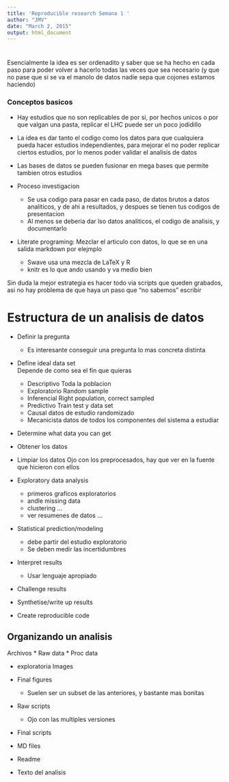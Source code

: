 ```yaml
---
title: 'Reproducible research Semana 1 '
author: "JMV"
date: "March 2, 2015"
output: html_document
---
```


# 

Esencialmente la idea es ser ordenadito y saber que se ha hecho en cada paso para poder volver a hacerlo todas las veces que sea necesario (y que no pase que si se va el manolo de datos nadie sepa que cojones estamos haciendo)


### Conceptos basicos

* Hay estudios que no son replicables de por si,  por hechos unicos o por que valgan una pasta,  replicar el LHC puede ser un poco jodidillo

* La idea es dar tanto el codigo como los datos para que cualquiera pueda hacer estudios independientes, para mejorar el no poder replicar ciertos estudios, por lo menos poder validar el analisis de datos 

* Las bases de datos se pueden fusionar en mega bases que permite tambien otros estudios


* Proceso investigacion
    + Se usa codigo para pasar en cada paso, de datos brutos a datos analiticos, y de ahi a resultados, y despues se tienen tus codigos de presentacion
    + Al menos se deberia dar lso datos analiticos, el codigo de analisis, y documentarlo
    
* Literate programing:  Mezclar el articulo con datos,  lo que se en una salida markdown por elejmplo  
    + Swave usa una mezcla de LaTeX y R 
    + knitr es lo que ando usando y va medio bien  


Sin duda la mejor estrategia es hacer todo via scripts que queden grabados, asi no hay problema de que haya un paso que "no sabemos"  escribir


# Estructura de un analisis de datos

* Definir la pregunta
    + Es interesante conseguir una pregunta lo mas concreta distinta
* Define ideal data set   
    Depende de como sea el fin que quieras 
    + Descriptivo  Toda la poblacion
    + Exploratorio  Random sample
    + Inferencial   Right population, correct sampled
    + Predictivo Train test y data set
    + Causal  datos de estudio randomizado
    + Mecanicista datos de todos los componentes del sistema a estudiar
* Determine what data you can get
* Obtener los datos
* Limpiar los datos
    Ojo con los preprocesados, hay que ver en la fuente que hicieron con ellos
    
* Exploratory data analysis
    + primeros graficos exploratorios
    + andle missing data
    + clustering ...
    + ver resumenes de datos ...
* Statistical prediction/modeling 
    + debe partir del estudio exploratorio 
    + Se deben medir las incertidumbres 
* Interpret results
    + Usar lenguaje apropiado
* Challenge results
* Synthetise/write up results
* Create reproducible code


## Organizando un analisis


Archivos
* Raw data
* Proc data

* exploratoria Images
* Final figures  
    + Suelen ser un subset de las anteriores, y bastante mas bonitas

* Raw scripts
    + Ojo con las multiples versiones
* Final scripts
* MD files

* Readme
* Texto del analisis